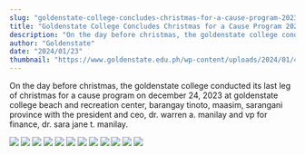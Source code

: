 ```yaml
---
slug: "goldenstate-college-concludes-christmas-for-a-cause-program-2023"
title: "Goldenstate College Concludes Christmas for a Cause Program 2023"
description: "On the day before christmas, the goldenstate college conducted its last leg of christmas for..."
author: "Goldenstate"
date: "2024/01/23"
thumbnail: "https://www.goldenstate.edu.ph/wp-content/uploads/2024/01/419888917_277579018388573_5217402192812862495_n.jpg"
---
```


On the day before christmas, the goldenstate college conducted its last leg of christmas for a cause program on december 24, 2023 at goldenstate college beach and recreation center, barangay tinoto, maasim, sarangani province with the president and ceo, dr. warren a. manilay and vp for finance, dr. sara jane t. manilay.

![](https://www.goldenstate.edu.ph/wp-content/uploads/2024/01/410491653_747363387338671_8526719824156929907_n.jpg)
![](https://www.goldenstate.edu.ph/wp-content/uploads/2024/01/419703936_7579289988771615_8627040644090252461_n.jpg)
![](https://www.goldenstate.edu.ph/wp-content/uploads/2024/01/419711862_748040767302437_5685722964803875264_n.jpg)
![](https://www.goldenstate.edu.ph/wp-content/uploads/2024/01/419713226_879077793897214_8602348279125632887_n.jpg)
![](https://www.goldenstate.edu.ph/wp-content/uploads/2024/01/419888917_277579018388573_5217402192812862495_n.jpg)
![](https://www.goldenstate.edu.ph/wp-content/uploads/2024/01/419888918_1603629647038204_2590723716676258564_n.jpg)
![](https://www.goldenstate.edu.ph/wp-content/uploads/2024/01/419893569_2402003016657898_6893118695332909744_n.jpg)
![](https://www.goldenstate.edu.ph/wp-content/uploads/2024/01/419901582_410248861439027_8638133744718302854_n.jpg)
![](https://www.goldenstate.edu.ph/wp-content/uploads/2024/01/419912396_341226078783347_1050977158210769692_n.jpg)
![](https://www.goldenstate.edu.ph/wp-content/uploads/2024/01/420040902_3180855375555455_1620302779096891603_n.jpg)
![](https://www.goldenstate.edu.ph/wp-content/uploads/2024/01/420042452_1109108430246050_2731889489428773963_n.jpg)
![](https://www.goldenstate.edu.ph/wp-content/uploads/2024/01/420098781_390532453339882_4884718230196315865_n.jpg)